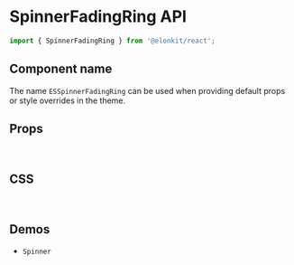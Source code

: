
<Meta title="Components API/SpinnerFadingRing" />

# SpinnerFadingRing API

```js
import { SpinnerFadingRing } from '@elonkit/react';
```

## Component name

The name `ESSpinnerFadingRing` can be used when providing default props or style overrides in the theme.

## Props

<TableInterface variant="props" name="SpinnerFadingRingProps" />

<br />

## CSS

<TableInterface variant="css" name="SpinnerFadingRingClasses" />

<br />

## Demos

<ul>
  <li>
    <LinkTo kind="components-spinner" story="demo">
      <code>Spinner</code>
    </LinkTo>
  </li>
</ul>
